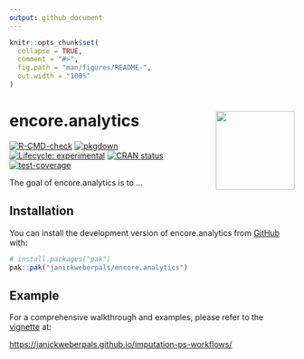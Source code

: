 ```yaml
---
output: github_document
---
```


<!-- README.md is generated from README.Rmd. Please edit that file -->

```r
knitr::opts_chunk$set(
  collapse = TRUE,
  comment = "#>",
  fig.path = "man/figures/README-",
  out.width = "100%"
)
```

# encore.analytics <img src="man/figures/logo.png" align="right" height="139" alt="" />

<!-- badges: start -->
[![R-CMD-check](https://github.com/janickweberpals/encore.analytics/actions/workflows/R-CMD-check.yaml/badge.svg)](https://github.com/janickweberpals/encore.analytics/actions/workflows/R-CMD-check.yaml)
[![pkgdown](https://github.com/janickweberpals/encore.analytics/workflows/pkgdown/badge.svg)](https://github.com/janickweberpals/encore.analytics/actions/workflows/pkgdown.yaml)
[![Lifecycle: experimental](https://img.shields.io/badge/lifecycle-experimental-orange.svg)](https://lifecycle.r-lib.org/articles/stages.html#experimental)
[![CRAN status](https://www.r-pkg.org/badges/version/encore.analytics)](https://CRAN.R-project.org/package=encore.analytics)
[![test-coverage](https://github.com/janickweberpals/encore.analytics/actions/workflows/test-coverage.yaml/badge.svg)](https://github.com/janickweberpals/encore.analytics/actions/workflows/test-coverage.yaml)
<!-- badges: end -->

The goal of encore.analytics is to ...

## Installation

You can install the development version of encore.analytics from [GitHub](https://github.com/) with:

``` r
# install.packages("pak")
pak::pak("janickweberpals/encore.analytics")
```

## Example

For a comprehensive walkthrough and examples, please refer to the [vignette](https://janickweberpals.github.io/imputation-ps-workflows/) at:

<https://janickweberpals.github.io/imputation-ps-workflows/>


